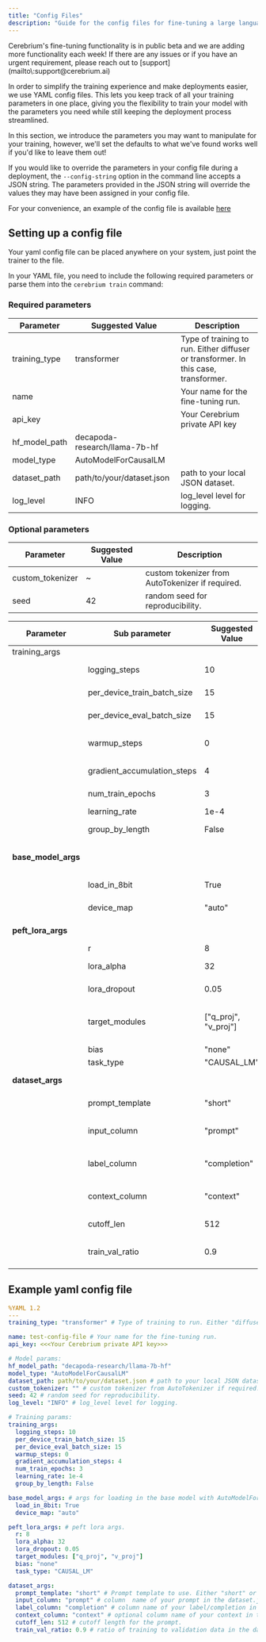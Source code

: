 ```yaml
---
title: "Config Files"
description: "Guide for the config files for fine-tuning a large language model on Cerebrium"
---
```

<Note>
  Cerebrium's fine-tuning functionality is in public beta and we are adding
  more functionality each week! If there are any issues or if you have an urgent requirement, please reach
  out to [support](mailto\:support@cerebrium.ai) 
</Note>

In order to simplify the training experience and make deployments easier, we use YAML config files. This lets you keep track of all your training parameters in one place, giving you the flexibility to train your model with the parameters you need while still keeping the deployment process streamlined.

In this section, we introduce the parameters you may want to manipulate for your training, however, we'll set the defaults to what we've found works well if you'd like to leave them out!

If you would like to override the parameters in your config file during a deployment, the `--config-string` option in the command line accepts a JSON string. The parameters provided in the JSON string will override the values they may have been assigned in your config file.

For your convenience, an example of the config file is available [here](#example-yaml-config-file)

## Setting up a config file

Your yaml config file can be placed anywhere on your system, just point the trainer to the file.

In your YAML file, you need to include the following required parameters or parse them into the `cerebrium train` command:

### Required parameters

| Parameter     | Suggested Value               | Description                                                                         |
| ------------- | ----------------------------- | ----------------------------------------------------------------------------------- |
| training_type | transformer                   | Type of training to run. Either diffuser or transformer. In this case, transformer. |
| name          |                               | Your name for the fine-tuning run.                                                  |
| api_key       |                               | Your Cerebrium private API key                                                      |
| hf_model_path | decapoda-research/llama-7b-hf |                                                                                     |
| model_type    | AutoModelForCausalLM          |                                                                                     |
| dataset_path  | path/to/your/dataset.json     | path to your local JSON dataset.                                                    |
| log_level     | INFO                          | log_level level for logging.                                                        |

### Optional parameters

| Parameter        | Suggested Value | Description                                      |
| ---------------- | --------------- | ------------------------------------------------ |
| custom_tokenizer | ~               | custom tokenizer from AutoTokenizer if required. |
| seed             | 42              | random seed for reproducibility.                 |

| Parameter           | Sub parameter               | Suggested Value      | Description                                                            |
| ------------------- | --------------------------- | -------------------- | ---------------------------------------------------------------------- |
| training_args       |                             |
|                     | logging_steps               | 10                   | Number of steps between logging.                                       |
|                     | per_device_train_batch_size | 15                   | Batch size per GPU for training.                                       |
|                     | per_device_eval_batch_size  | 15                   | Batch size per GPU for evaluation.                                     |
|                     | warmup_steps                | 0                    | Number of warmup steps for learning rate scheduler.                    |
|                     | gradient_accumulation_steps | 4                    | Number of gradient accumulation steps.                                 |
|                     | num_train_epochs            | 3                    | Number of training epochs.                                             |
|                     | learning_rate               | 1e-4                 | Learning rate for training.                                            |
|                     | group_by_length             | False                | Whether to group batches by length.                                    |
| **base_model_args** |                             |                      | The kwargs for loading in the base model with _AutoModelForCausalLM()_ |
|                     | load_in_8bit                | True                 | Whether to load in the model in 8bit.                                  |
|                     | device_map                  | "auto"               | Device map for loading in the model.                                   |
| **peft_lora_args**  |                             |                      | Peft lora kwargs for use by _PeftConfig()_                             |
|                     | r                           | 8                    | The r value for LoRA.                                                  |
|                     | lora_alpha                  | 32                   | The lora_alpha value for LoRA.                                         |
|                     | lora_dropout                | 0.05                 | The lora_dropout value for LoRA.                                       |
|                     | target_modules              | ["q_proj", "v_proj"] | The target_modules for LoRA. These are the suggeseted values for Llama |
|                     | bias                        | "none"               | Bias for LoRA.                                                         |
|                     | task_type                   | "CAUSAL_LM"          | The task_type for LoRA.                                                |
| **dataset_args**    |                             |                      | Custom args for your dataset.                                          |
|                     | prompt_template             | "short"              | Prompt template to use. Either "short" or "long".                      |
|                     | input_column                | "prompt"             | Column name of your prompt in the dataset.json                         |
|                     | label_column                | "completion"         | Column name of your label/completion in the dataset.json               |
|                     | context_column              | "context"            | Optional column name of your context in the dataset.json               |
|                     | cutoff_len                  | 512                  | Cutoff length for the prompt.                                          |
|                     | train_val_ratio             | 0.9                  | Ratio of training to validation data in the dataset split.             |



## Example yaml config file

```yaml
%YAML 1.2
---
training_type: "transformer" # Type of training to run. Either "diffuser" or "transformer". In this case, "transformer".

name: test-config-file # Your name for the fine-tuning run.
api_key: <<<Your Cerebrium private API key>>>

# Model params:
hf_model_path: "decapoda-research/llama-7b-hf"
model_type: "AutoModelForCausalLM"
dataset_path: path/to/your/dataset.json # path to your local JSON dataset.
custom_tokenizer: "" # custom tokenizer from AutoTokenizer if required.
seed: 42 # random seed for reproducibility.
log_level: "INFO" # log_level level for logging.

# Training params:
training_args:
  logging_steps: 10
  per_device_train_batch_size: 15
  per_device_eval_batch_size: 15
  warmup_steps: 0
  gradient_accumulation_steps: 4
  num_train_epochs: 3
  learning_rate: 1e-4
  group_by_length: False

base_model_args: # args for loading in the base model with AutoModelForCausalLM
  load_in_8bit: True
  device_map: "auto"

peft_lora_args: # peft lora args.
  r: 8
  lora_alpha: 32
  lora_dropout: 0.05
  target_modules: ["q_proj", "v_proj"]
  bias: "none"
  task_type: "CAUSAL_LM"

dataset_args:
  prompt_template: "short" # Prompt template to use. Either "short" or "long".
  input_column: "prompt" # column  name of your prompt in the dataset.json
  label_column: "completion" # column name of your label/completion in the dataset.json
  context_column: "context" # optional column name of your context in the dataset.json
  cutoff_len: 512 # cutoff length for the prompt.
  train_val_ratio: 0.9 # ratio of training to validation data in the dataset split.
```

